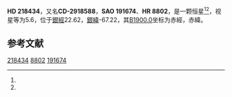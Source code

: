{{Starbox begin
| name = HD 218434
}}
{{Starbox observe
| epoch = [[J2000.0|J2000.0]]
| constell = {{星座名待查}}<ref name=SIMBAD>{{cite web
 | url=http://simbad.u-strasbg.fr/simbad/sim-id?Ident=HR+8802
 | title =Pulsating variable Star
 | publisher=Centre de Données astronomiques de Strasbourg
 | work=SIMBAD
 | accessdate=2012-07-13}}</ref><ref name=DATA>{{cite web
 | url=http://vizier.u-strasbg.fr/viz-bin/VizieR-5?-out.add=.&-source=5050&-corr=PK=HR&-out.max=9999&HR=8802
 | title=VizieR Detailed Page
 | accessdate=2012-07-13
 | archive-date=2016-03-04
 | archive-url=https://web.archive.org/web/20160304235614/http://vizier.u-strasbg.fr/viz-bin/VizieR-5?-out.add=.&-source=5050&-corr=PK=HR&-out.max=9999&HR=8802
 | dead-url=no
 }}</ref>
| 星官 = 
| ra = {{RA|23|8|21}}<ref name=SIMBAD /><ref name=DATA />
| dec = {{DEC|-28|49|24}}<ref name=SIMBAD /><ref name=DATA />
| appmag_v = 5.6<ref name=SIMBAD /><ref name=DATA />
}}
{{Starbox character
| class = G9III<ref name=SIMBAD /><ref name=DATA />
| b-v = 0.88<ref name=SIMBAD /><ref name=DATA />
| u-b = 0.54<ref name=SIMBAD /><ref name=DATA />
| r-i = <ref name=SIMBAD /><ref name=DATA />
| variable = 
}}
{{Starbox astrometry
| radial_v = 0.54
| prop_mo_ra = 19
| parallax = 
| p_error = 
}}
{{Starbox catalog
| names =CD-2918588，[[SAO星表|SAO]] 191674，[[HD星表|HD]] 218434，[[HR星表|HR]] 8802}}
{{Starbox reference |Simbad=HR+8802}}
{{Starbox end}}

'''HD 218434'''，又名'''CD-2918588'''，'''SAO 191674'''、'''HR 8802'''，是一颗恒星<ref name=SIMBAD /><ref name=DATA />，视星等为5.6，位于[[銀道座標系|銀經]]22.62，[[銀道座標系|銀緯]]-67.22，其[[B1900.0|B1900.0]]坐标为赤經{{RA|23|2|56.5}}，赤緯{{DEC|-29|-67.22|50}}。

== 参考文献 ==
{{reflist}}

{{star-stub}}

[[Category:HD和HDE天體|218434]]
[[Category:HR天體|8802]]
[[Category:SAO天體|191674]]
